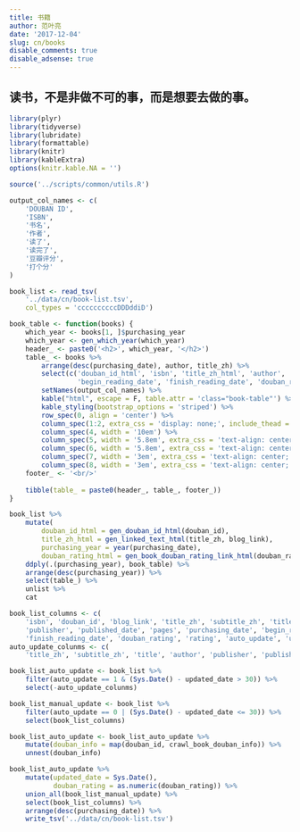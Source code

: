 ```yaml
---
title: 书籍
author: 范叶亮
date: '2017-12-04'
slug: cn/books
disable_comments: true
disable_adsense: true
---
```


## 读书，不是非做不可的事，而是想要去做的事。

```r
library(plyr)
library(tidyverse)
library(lubridate)
library(formattable)
library(knitr)
library(kableExtra)
options(knitr.kable.NA = '')

source('../scripts/common/utils.R')
```

```r
output_col_names <- c(
    'DOUBAN ID',
    'ISBN',
    '书名',
    '作者',
    '读了',
    '读完了',
    '豆瓣评分',
    '打个分'
)

book_list <- read_tsv(
    '../data/cn/book-list.tsv',
    col_types = 'ccccccccccDDDddiD')

book_table <- function(books) {
    which_year <- books[1, ]$purchasing_year
    which_year <- gen_which_year(which_year)
    header_ <- paste0('<h2>', which_year, '</h2>')
    table_ <- books %>%
        arrange(desc(purchasing_date), author, title_zh) %>%
        select(c('douban_id_html', 'isbn', 'title_zh_html', 'author',
                 'begin_reading_date', 'finish_reading_date', 'douban_rating_html', 'rating')) %>%
        setNames(output_col_names) %>%
        kable("html", escape = F, table.attr = 'class="book-table"') %>%
        kable_styling(bootstrap_options = 'striped') %>%
        row_spec(0, align = 'center') %>%
        column_spec(1:2, extra_css = 'display: none;', include_thead = T) %>%
        column_spec(4, width = '10em') %>%
        column_spec(5, width = '5.8em', extra_css = 'text-align: center;') %>%
        column_spec(6, width = '5.8em', extra_css = 'text-align: center;') %>%
        column_spec(7, width = '3em', extra_css = 'text-align: center;') %>%
        column_spec(8, width = '3em', extra_css = 'text-align: center;')
    footer_ <- '<br/>'
    
    tibble(table_ = paste0(header_, table_, footer_))
}

book_list %>%
    mutate(
        douban_id_html = gen_douban_id_html(douban_id),
        title_zh_html = gen_linked_text_html(title_zh, blog_link),
        purchasing_year = year(purchasing_date),
        douban_rating_html = gen_book_douban_rating_link_html(douban_rating, douban_id)) %>%
    ddply(.(purchasing_year), book_table) %>%
    arrange(desc(purchasing_year)) %>%
    select(table_) %>%
    unlist %>%
    cat
```

```r
book_list_columns <- c(
    'isbn', 'douban_id', 'blog_link', 'title_zh', 'subtitle_zh', 'title', 'author',
    'publisher', 'published_date', 'pages', 'purchasing_date', 'begin_reading_date',
    'finish_reading_date', 'douban_rating', 'rating', 'auto_update', 'updated_date')
auto_update_colunms <- c(
    'title_zh', 'subtitle_zh', 'title', 'author', 'publisher', 'published_date', 'pages', 'douban_rating')

book_list_auto_update <- book_list %>%
    filter(auto_update == 1 & (Sys.Date() - updated_date > 30)) %>%
    select(-auto_update_colunms)

book_list_manual_update <- book_list %>%
    filter(auto_update == 0 | (Sys.Date() - updated_date <= 30)) %>%
    select(book_list_columns)

book_list_auto_update <- book_list_auto_update %>%
    mutate(douban_info = map(douban_id, crawl_book_douban_info)) %>%
    unnest(douban_info)

book_list_auto_update %>%
    mutate(updated_date = Sys.Date(),
           douban_rating = as.numeric(douban_rating)) %>%
    union_all(book_list_manual_update) %>%
    select(book_list_columns) %>%
    arrange(desc(purchasing_date)) %>%
    write_tsv('../data/cn/book-list.tsv')
```
